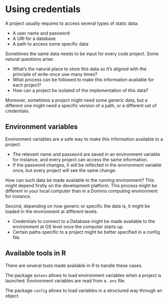# Using credentials

A project usually requires to access several types of static data:

* A user name and password
* A URI for a database
* A path to access some specific data

Sometimes the same data needs to be input for every code project. Some natural questions arise:

* What's the natural place to store this data so it's aligned with the principle of write-once use-many times?
* What process can be followed to make this information available for each project?
* How can a project be isolated of the implementation of this data?

Moreover, sometimes a project might need some generic data, but a different one might need a specific version of a path, or a different set of credentials.

## Environment variables

Environment variables are a safe way to make this information available to a project. 

* The relevant name and password are saved in an environment variable for instance, and every project can access the same information.
* If the password changes, it will be reflected in the environment variable once, but every project will see the same change.

How can such data be made available to the running environment? This might depend firstly on the development platform. This process might be different in your local computer than in a Domino computing environment for instance.

Second, depending on how generic or specific the data is, it might be loaded in the environment at different levels.

* Credentials to connect to a Database might be made available to the environment at OS level once the computer starts up.
* Certain paths specific to a project might be better specified in a config file. 

## Available tools in R

There are several tools made available in R to handle these cases.

The package `dotenv` allows to load environment variables when a project is launched. Environment variables are read from a `.env` file.

The package `config` allows to load variables in a structured way through an object.


